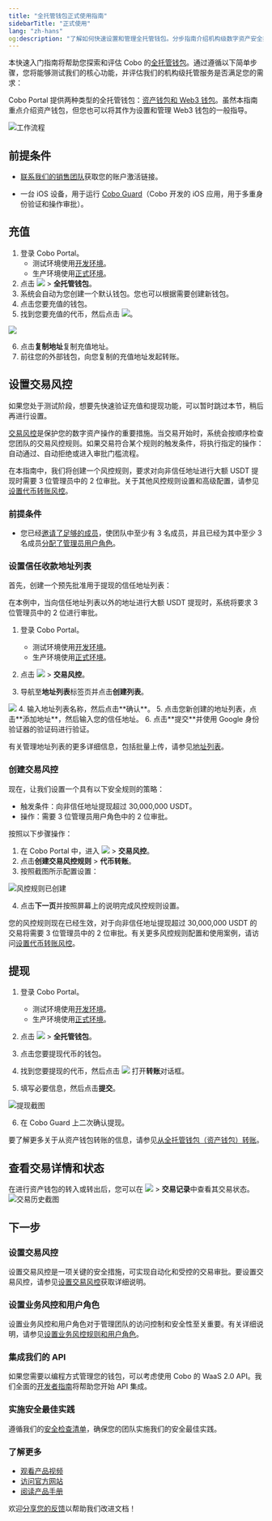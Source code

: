 ```yaml
---
title: "全托管钱包正式使用指南"
sidebarTitle: "正式使用"
lang: "zh-hans"
og:description: "了解如何快速设置和管理全托管钱包。分步指南介绍机构级数字资产安全托管和最佳实践。"
---
```



本快速入门指南将帮助您探索和评估 Cobo 的[全托管钱包](/cn/portal/custodial-wallets/introduction)。通过遵循以下简单步骤，您将能够测试我们的核心功能，并评估我们的机构级托管服务是否满足您的需求：

<Note>Cobo Portal 提供两种类型的全托管钱包：[资产钱包和 Web3 钱包](/cn/portal/custodial-wallets/introduction#types-of-custodial-wallets-on-cobo-portal)。虽然本指南重点介绍资产钱包，但您也可以将其作为设置和管理 Web3 钱包的一般指导。</Note>

<img src="/cn/images/quick-start-guide-custodial-wallets/workflow.svg" className="diagram" alt="工作流程"/>

## 前提条件

* [联系我们的销售团队](https://www.cobo.com/book-demo/?utm_source=product-manual&utm_medium=product&utm_campaign=pricing-plan-intro&utm_content=enterprise-contact-sales)获取您的账户激活链接。

* 一台 iOS 设备，用于运行 [Cobo Guard](/cn/guard/introduction)（Cobo 开发的 iOS 应用，用于多重身份验证和操作审批）。

<MySnippet />

## 充值
1. 登录 Cobo Portal。
    - 测试环境使用[开发环境](https://portal.dev.cobo.com)。
    - 生产环境使用[正式环境](https://portal.cobo.com)。
2. 点击 <img src="/cn/images/mpc-wallet/wallets-icon.svg" className="icon"></img> > **全托管钱包**。
3. 系统会自动为您创建一个默认钱包。您也可以根据需要创建新钱包。
4. 点击您要充值的钱包。
5. 找到您要充值的代币，然后点击 <img src="/cn/images/mpc-wallet/icon_deposit.svg" className="icon"></img>。

<img src="/cn/images/quick-start-guide-custodial-wallets/deposit.png" className="screenshot_modal"></img>

6. 点击**复制地址**复制充值地址。
7. 前往您的外部钱包，向您复制的充值地址发起转账。

## 设置交易风控
<Note>如果您处于测试阶段，想要先快速验证充值和提现功能，可以暂时跳过本节，稍后再进行设置。</Note>

<Accordion title="设置交易风控">

[交易风控](/cn/portal/risk-controls/tx-policies-overview)是保护您的数字资产操作的重要措施。当交易开始时，系统会按顺序检查您团队的交易风控规则。如果交易符合某个规则的触发条件，将执行指定的操作：自动通过、自动拒绝或进入审批门槛流程。

在本指南中，我们将创建一个风控规则，要求对向非信任地址进行大额 USDT 提现时需要 3 位管理员中的 2 位审批。关于其他风控规则设置和高级配置，请参见[设置代币转账风控](/cn/portal/risk-controls/off-chain-tx-set-transfer)。

### 前提条件
- 您已经[邀请了足够的成员](#invite-members)，使团队中至少有 3 名成员，并且已经为其中至少 3 名成员[分配了管理员用户角色](/cn/portal/organization/assign-roles-to-members)。

### 设置信任收款地址列表
首先，创建一个预先批准用于提现的信任地址列表：

<Info>在本例中，当向信任地址列表以外的地址进行大额 USDT 提现时，系统将要求 3 位管理员中的 2 位进行审批。</Info>

1. 登录 Cobo Portal。
    - 测试环境使用[开发环境](https://portal.dev.cobo.com)。
    - 生产环境使用[正式环境](https://portal.cobo.com)。

2. 点击 <img src="/cn/images/common/wallets_icon_cn.svg" className="icon"/> > **交易风控**。
3. 导航至**地址列表**标签页并点击**创建列表**。
<img src="/cn/images/risk-controls/create-an-address-list-cn.png" className="screenshot_full_screen"/>
4. 输入地址列表名称，然后点击**确认**。
5. 点击您新创建的地址列表，点击**添加地址**，然后输入您的信任地址。
6. 点击**提交**并使用 Google 身份验证器的验证码进行验证。

有关管理地址列表的更多详细信息，包括批量上传，请参见[地址列表](/cn/portal/risk-controls/address-list)。

### 创建交易风控
现在，让我们设置一个具有以下安全规则的策略：
- 触发条件：向非信任地址提现超过 30,000,000 USDT。
- 操作：需要 3 位管理员用户角色中的 2 位审批。

按照以下步骤操作：

1. 在 Cobo Portal 中，进入 <img src="/cn/images/common/wallets_icon_cn.svg" className="icon"/> > **交易风控**。
2. 点击**创建交易风控规则** > **代币转账**。
3. 按照截图所示配置设置：

<img src="/cn/images/quick-start-guide-custodial-wallets/example-policy.png" className="screenshot_full_screen" alt="风控规则已创建"/>

4. 点击**下一页**并按照屏幕上的说明完成风控规则设置。

您的风控规则现在已经生效，对于向非信任地址提现超过 30,000,000 USDT 的交易将需要 3 位管理员中的 2 位审批。有关更多风控规则配置和使用案例，请访问[设置代币转账风控](/cn/portal/risk-controls/off-chain-tx-set-transfer)。
</Accordion>

## 提现
1. 登录 Cobo Portal。
   - 测试环境使用[开发环境](https://portal.dev.cobo.com)。
   - 生产环境使用[正式环境](https://portal.cobo.com)。

2. 点击 <img src="/cn/images/mpc-wallet/wallets-icon.svg" className="icon"></img> > **全托管钱包**。
3. 点击您要提现代币的钱包。
4. 找到您要提现的代币，然后点击 <img src="/cn/images/custodial-wallet/withdraw-icon.png" className="icon"/> 打开**转账**对话框。

5. 填写必要信息，然后点击**提交**。

<img src="/cn/images/quick-start-guide-custodial-wallets/withdraw.png" className="screenshot_modal" alt="提现截图" />

6. 在 Cobo Guard 上二次确认提现。

<Info>要了解更多关于从资产钱包转账的信息，请参见[从全托管钱包（资产钱包）转账](/cn/portal/transfers/from-asset-wallets)。</Info>

## 查看交易详情和状态
在进行资产钱包的转入或转出后，您可以在 <img src="/cn/images/mpc-wallet/wallets-icon.svg" className="icon"></img> > **交易记录**中查看其交易状态。
<img src="/cn/images/quick-start-guide-custodial-wallets/transaction-history.png" className="screenshot_full_screen" alt="交易历史截图" />

## 下一步
### 设置交易风控
设置交易风控是一项关键的安全措施，可实现自动化和受控的交易审批。要设置交易风控，请参见[设置交易风控](#设置交易风控)获取详细说明。

### 设置业务风控和用户角色
设置业务风控和用户角色对于管理团队的访问控制和安全性至关重要。有关详细说明，请参见[设置业务风控规则和用户角色](/cn/portal/quick-start-guide-custodial-wallets#设置业务风控和用户角色)。

### 集成我们的 API
如果您需要以编程方式管理您的钱包，可以考虑使用 Cobo 的 WaaS 2.0 API。我们全面的[开发者指南](https://www.cobo.com/developers/v2_cn/guides/custodial-wallets/get-started-asset-wallets)将帮助您开始 API 集成。

### 实施安全最佳实践
遵循我们的[安全检查清单](/cn/portal/security-checklist)，确保您的团队实施我们的安全最佳实践。

### 了解更多
- [观看产品视频](https://www.youtube.com/watch?v=D4CMsRf3WW0)
- [访问官方网站](https://www.cobo.com/products/wallet/custodial-wallet)
- [阅读产品手册](https://manuals.cobo.com/cn/portal/custodial-wallets/introduction)



<Tip>欢迎[分享您的反馈](https://forms.zohopublic.com/cobo/form/DocumentFeedbackForm/formperma/QvLOhxJv1_JMsJ-1dleZ8Itb_7rzN-LtgvsDdxosoVI?referrername=manuals)以帮助我们改进文档！</Tip>
